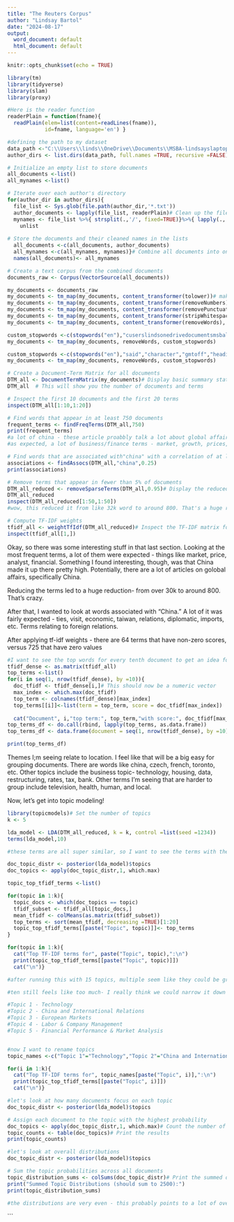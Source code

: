 ---
title: "The Reuters Corpus"
author: "Lindsay Bartol"
date: "2024-08-17"
output:
  word_document: default
  html_document: default
---

```{r setup, include=TRUE}
knitr::opts_chunk$set(echo = TRUE)
```

```{r libraries, include = TRUE}
library(tm) 
library(tidyverse)
library(slam)
library(proxy)

```

```{r Reader Function, include = TRUE}
#Here is the reader function
readerPlain = function(fname){
  readPlain(elem=list(content=readLines(fname)), 
            id=fname, language='en') }
```

```{r Pre-Processing, include = TRUE}
#defining the path to my dataset
data_path <-"C:\\Users\\linds\\OneDrive\\Documents\\MSBA-lindsayslaptop\\STA S380\\ReutersC50\\C50train"
author_dirs <- list.dirs(data_path, full.names =TRUE, recursive =FALSE)

# Initialize an empty list to store documents
all_documents <-list()
all_mynames <-list()

# Iterate over each author's directory
for(author_dir in author_dirs){
  file_list <- Sys.glob(file.path(author_dir,'*.txt'))
  author_documents <- lapply(file_list, readerPlain)# Clean up the file names
  mynames <- file_list %>%{ strsplit(.,'/', fixed=TRUE)}%>%{ lapply(., tail, n=2)}%>%{ lapply(., paste0, collapse ='')}%>%
    unlist
  
# Store the documents and their cleaned names in the lists
  all_documents <-c(all_documents, author_documents)
  all_mynames <-c(all_mynames, mynames)}# Combine all documents into one list
  names(all_documents)<- all_mynames

# Create a text corpus from the combined documents
documents_raw <- Corpus(VectorSource(all_documents))

my_documents <- documents_raw
my_documents <- tm_map(my_documents, content_transformer(tolower))# make everything lowercase
my_documents <- tm_map(my_documents, content_transformer(removeNumbers))# remove numbers
my_documents <- tm_map(my_documents, content_transformer(removePunctuation))# remove punctuation
my_documents <- tm_map(my_documents, content_transformer(stripWhitespace))# remove excess white-space
my_documents <- tm_map(my_documents, content_transformer(removeWords), stopwords("en"))# remove stopwords

custom_stopwords <-c(stopwords("en"),"cuserslindsonedrivedocumentsmsbalindsayslaptopsta","datetimestamp","meta","gmt","isdst","language","mday","mon","month","wday","yday","year","zone","datetimestamp","listauthor","listcontent","listsec","sreuterscctrainlynneodonnellnewsmltxt","sreuterscctrainpeterhumphreynewsmltxt")
my_documents <- tm_map(my_documents, removeWords, custom_stopwords)

custom_stopwords <-c(stopwords("en"),"said","character","gmtoff","heading","origin","hour")
my_documents <- tm_map(my_documents, removeWords, custom_stopwords)
```

```{r DTM, echo = TRUE}
# Create a Document-Term Matrix for all documents
DTM_all <- DocumentTermMatrix(my_documents)# Display basic summary statistics of the DTM
DTM_all  # This will show you the number of documents and terms

# Inspect the first 10 documents and the first 20 terms
inspect(DTM_all[1:10,1:20])

# Find words that appear in at least 750 documents
frequent_terms <- findFreqTerms(DTM_all,750)
print(frequent_terms)
#a lot of china - these article proabbly talk a lot about global affairs
#as expected, a lot of business/finance terms - market, growth, prices, etc.

# Find words that are associated with"china" with a correlation of at least 0.25
associations <- findAssocs(DTM_all,"china",0.25)
print(associations)

# Remove terms that appear in fewer than 5% of documents
DTM_all_reduced <- removeSparseTerms(DTM_all,0.95)# Display the reduced DTM
DTM_all_reduced
inspect(DTM_all_reduced[1:50,1:50])
#wow, this reduced it from like 32k word to around 800. That's a huge reduction. Might want to come back later and mess with this.

# Compute TF-IDF weights
tfidf_all <- weightTfIdf(DTM_all_reduced)# Inspect the TF-IDF matrix for the first document
inspect(tfidf_all[1,])
```
Okay, so there was some interesting stuff in that last section. Looking at the most frequent terms, a lot of them were expected - things like market, price, analyst, financial. Something I found interesting, though, was that China made it up there pretty high. Potentially, there are a lot of articles on golobal affairs, specifically China.

Reducing the terms led to a huge reduction- from over 30k to around 800. That's crazy.

After that, I wanted to look at words associated with "China." A lot of it was fairly expected - ties, visit, economic, taiwan, relations, diplomatic, imports, etc. Terms relating to foreign relations.

After applying tf-idf weights - there are 64 terms that have non-zero scores, versus 725 that have zero values
```{r top tf idf for diff docs, include = TRUE}
#I want to see the top words for every tenth document to get an idea for topics
tfidf_dense <- as.matrix(tfidf_all)
top_terms <-list()
for(i in seq(1, nrow(tfidf_dense), by =10)){
  doc_tfidf <- tfidf_dense[i,]# This should now be a numeric vector
  max_index <- which.max(doc_tfidf)
  top_term <- colnames(tfidf_dense)[max_index]
  top_terms[[i]]<-list(term = top_term, score = doc_tfidf[max_index])
  
  cat("Document", i,"top term:", top_term,"with score:", doc_tfidf[max_index],"\n")}# Combine the results into a data frame
top_terms_df <- do.call(rbind, lapply(top_terms, as.data.frame))
top_terms_df <- data.frame(document = seq(1, nrow(tfidf_dense), by =10), top_terms_df)

print(top_terms_df)
```

Themes I;m seeing relate to location. I feel like that will be a big easy for grouping documents. There are words like china, czech, french, toronto, etc. Other topics include the business topic- technology, housing, data, restructuring, rates, tax, bank. Other terms I'm seeing that are harder to group include television, health, human, and local.

Now, let's get into topic modeling!
```{r topic modeling, include = TRUE}
library(topicmodels)# Set the number of topics
k <- 5

lda_model <- LDA(DTM_all_reduced, k = k, control =list(seed =1234))
terms(lda_model,10)

#these terms are all super similar, so I want to see the terms with the highest tf idf scores for each group.
```

```{r tf idf for topics, include = TRUE}
doc_topic_distr <- posterior(lda_model)$topics
doc_topics <- apply(doc_topic_distr,1, which.max)

topic_top_tfidf_terms <-list()

for(topic in 1:k){
  topic_docs <- which(doc_topics == topic)
  tfidf_subset <- tfidf_all[topic_docs,]
  mean_tfidf <- colMeans(as.matrix(tfidf_subset))
  top_terms <- sort(mean_tfidf, decreasing =TRUE)[1:20]
  topic_top_tfidf_terms[[paste("Topic", topic)]]<- top_terms
}

for(topic in 1:k){
  cat("Top TF-IDF terms for", paste("Topic", topic),":\n")
  print(topic_top_tfidf_terms[[paste("Topic", topic)]])
  cat("\n")}

#after running this with 15 topics, multiple seem like they could be grouped - there are a number  of topics that could probably be grouped - computer/tech stuff and global affairs. I am going to reduce to 10. I think that should be plenty

#ten still feels like too much- I really think we could narrow it down to about 5 main topics. This will push out more specific topics, but I want to know overarching ideas.

#Topic 1 - Technology
#Topic 2 - China and International Relations
#Topic 3 - European Markets
#Topic 4 - Labor & Company Management
#Topic 5 - Financial Performance & Market Analysis


#now I want to rename topics
topic_names <-c("Topic 1"="Technology","Topic 2"="China and International Relations","Topic 3"="European Markets","Topic 4"="Labor & Company Management","Topic 5"="Financial Performance & Market Analysis")

for(i in 1:k){
  cat("Top TF-IDF terms for", topic_names[paste("Topic", i)],":\n")
  print(topic_top_tfidf_terms[[paste("Topic", i)]])
  cat("\n")}
```

```{r topic frequency, include = TRUE}
#let's look at how many documents focus on each topic
doc_topic_distr <- posterior(lda_model)$topics

# Assign each document to the topic with the highest probability
doc_topics <- apply(doc_topic_distr,1, which.max)# Count the number of documents assigned to each topic
topic_counts <- table(doc_topics)# Print the results
print(topic_counts)

#let's look at overall distributions
doc_topic_distr <- posterior(lda_model)$topics

# Sum the topic probabilities across all documents
topic_distribution_sums <- colSums(doc_topic_distr)# Print the summed distributions
print("Summed Topic Distributions (should sum to 2500):")
print(topic_distribution_sums)

#the distributions are very even - this probably points to a lot of overlap

```

```